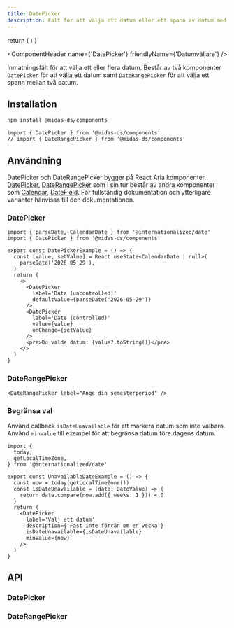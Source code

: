 ```yaml
---
title: DatePicker
description: Fält för att välja ett datum eller ett spann av datum med kalender.
---
```



  return (
      <DatePicker label="Välj ett datum" aria-label="Välj datum" />
  )
}

<ComponentHeader
  name={'DatePicker'}
  friendlyName={'Datumväljare'}
/>

Inmatningsfält för att välja ett eller flera datum. Består av två komponenter `DatePicker`
för att välja ett datum samt `DateRangePicker` för att välja ett spann mellan två datum.

<Example />

## Installation

```bash npm2yarn
npm install @midas-ds/components
```

```tsx
import { DatePicker } from '@midas-ds/components'
// import { DateRangePicker } from '@midas-ds/components'
```

<div className={'card'}>
  <Example />
</div>

## Användning

DatePicker och DateRangePicker bygger på React Aria komponenter,
[DatePicker](https://react-spectrum.adobe.com/react-aria/DatePicker.html),
[DateRangePicker](https://react-spectrum.adobe.com/react-aria/DateRangePicker.html)
som i sin tur består av andra komponenter som [Calendar](https://react-spectrum.adobe.com/react-aria/Calendar.html),
[DateField](https://react-spectrum.adobe.com/react-aria/DateField.html). För fullständig
dokumentation och ytterligare varianter hänvisas till den dokumentationen.


### DatePicker
```tsx
import { parseDate, CalendarDate } from '@internationalized/date'
import { DatePicker } from '@midas-ds/components'

export const DatePickerExample = () => {
  const [value, setValue] = React.useState<CalendarDate | null>(
    parseDate('2026-05-29'),
  )
  return (
    <>
      <DatePicker
        label='Date (uncontrolled)'
        defaultValue={parseDate('2026-05-29')}
      />
      <DatePicker
        label='Date (controlled)'
        value={value}
        onChange={setValue}
      />
      <pre>Du valde datum: {value?.toString()}</pre>
    </>
  )
}
```
<div className={'card'} style={{display: 'flex', gap: '1rem'}}>
  <DatePickerExample/>
</div>


### DateRangePicker
```tsx
<DateRangePicker label="Ange din semesterperiod" />
```
<div className={'card'}>
  <DateRangePicker label="Ange din semesterperiod" />
</div>

### Begränsa val

Använd callback `isDateUnavailable` för att markera datum som inte valbara. Använd `minValue` till exempel
för att begränsa datum före dagens datum.

```tsx
import {
  today,
  getLocalTimeZone,
} from '@internationalized/date'

export const UnavailableDateExample = () => {
  const now = today(getLocalTimeZone())
  const isDateUnavailable = (date: DateValue) => {
    return date.compare(now.add({ weeks: 1 })) < 0
  }
  return (
    <DatePicker
      label='Välj ett datum'
      description={'Fast inte förrän om en vecka'}
      isDateUnavailable={isDateUnavailable}
      minValue={now}
    />
  )
}
```
<div className={'card'}>
  <UnavailableDateExample />
</div>

## API

### DatePicker

<PropTable name='DatePicker' />

### DateRangePicker

<PropTable
  name='DateRangePicker'
  defaultOpen={false}
/>
